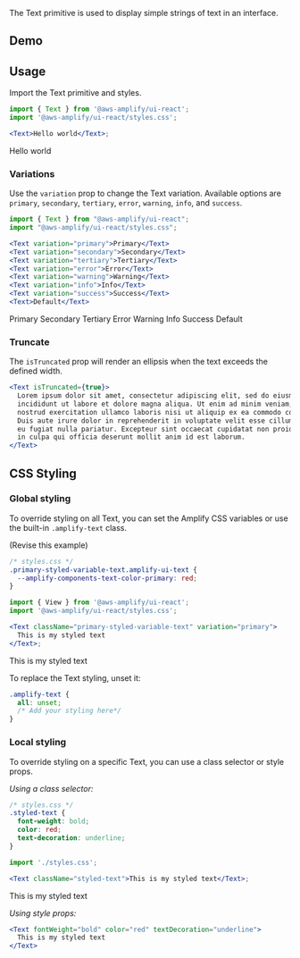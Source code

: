 
The Text primitive is used to display simple strings of text in an interface.

## Demo

<TextDemo />

## Usage

Import the Text primitive and styles.

```jsx
import { Text } from '@aws-amplify/ui-react';
import '@aws-amplify/ui-react/styles.css';

<Text>Hello world</Text>;
```

<Example>
  <Text>Hello world</Text>
</Example>

### Variations

Use the `variation` prop to change the Text variation. Available options are `primary`, `secondary`, `tertiary`, `error`, `warning`, `info`, and `success`.

```jsx
import { Text } from "@aws-amplify/ui-react";
import "@aws-amplify/ui-react/styles.css";

<Text variation="primary">Primary</Text>
<Text variation="secondary">Secondary</Text>
<Text variation="tertiary">Tertiary</Text>
<Text variation="error">Error</Text>
<Text variation="warning">Warning</Text>
<Text variation="info">Info</Text>
<Text variation="success">Success</Text>
<Text>Default</Text>
```

<Example>
  <Text variation="primary">Primary</Text>
  <Text variation="secondary">Secondary</Text>
  <Text variation="tertiary">Tertiary</Text>
  <Text variation="error">Error</Text>
  <Text variation="warning">Warning</Text>
  <Text variation="info">Info</Text>
  <Text variation="success">Success</Text>
  <Text>Default</Text>
</Example>

### Truncate

The `isTruncated` prop will render an ellipsis when the text exceeds the defined width.

```jsx
<Text isTruncated={true}>
  Lorem ipsum dolor sit amet, consectetur adipiscing elit, sed do eiusmod tempor
  incididunt ut labore et dolore magna aliqua. Ut enim ad minim veniam, quis
  nostrud exercitation ullamco laboris nisi ut aliquip ex ea commodo consequat.
  Duis aute irure dolor in reprehenderit in voluptate velit esse cillum dolore
  eu fugiat nulla pariatur. Excepteur sint occaecat cupidatat non proident, sunt
  in culpa qui officia deserunt mollit anim id est laborum.
</Text>
```

<Example>
  <TextTruncatedSample />
</Example>

## CSS Styling

### Global styling

To override styling on all Text, you can set the Amplify CSS variables or use the built-in `.amplify-text` class.

(Revise this example)

```css
/* styles.css */
.primary-styled-variable-text.amplify-ui-text {
  --amplify-components-text-color-primary: red;
}
```

```jsx
import { View } from '@aws-amplify/ui-react';
import '@aws-amplify/ui-react/styles.css';

<Text className="primary-styled-variable-text" variation="primary">
  This is my styled text
</Text>;
```

<Example>
  <Text className="primary-styled-variable-text" variation="primary">
    This is my styled text
  </Text>
</Example>

To replace the Text styling, unset it:

```css
.amplify-text {
  all: unset;
  /* Add your styling here*/
}
```

### Local styling

To override styling on a specific Text, you can use a class selector or style props.

_Using a class selector:_

```css
/* styles.css */
.styled-text {
  font-weight: bold;
  color: red;
  text-decoration: underline;
}
```

```jsx
import './styles.css';

<Text className="styled-text">This is my styled text</Text>;
```

<Example>
  <Text className="styled-text">This is my styled text</Text>
</Example>

_Using style props:_

```jsx
<Text fontWeight="bold" color="red" textDecoration="underline">
  This is my styled text
</Text>
```

<Example>
  <TextStylingSample />
</Example>
